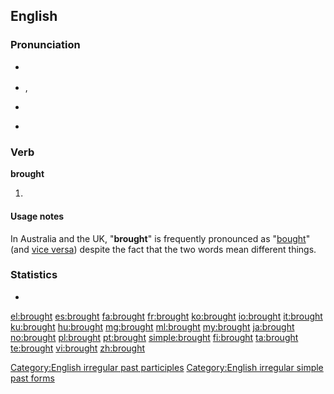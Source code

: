==English==

===Pronunciation===
* {{a|UK}} {{IPA|/ˈbrɔːt/}} {{SAMPA|/'brO:t/}}
* {{a|US}} {{IPA|/ˈbrɒ:t/}} {{SAMPA|/'brQ:t/}}, {{a|cot-caught}} {{IPA|/ˈbrɑt/}} {{SAMPA|/'brAt/}}
* {{audio|en-us-brought.ogg|Audio (US)}}
* {{audio|en-uk-brought.ogg|Audio (UK)}}
*: {{rhymes|ɔːt}}

===Verb===
'''brought'''

# {{past of|[[bring]]}}

====Usage notes====
In Australia and the UK, "'''brought'''" is frequently pronounced as "[[bought]]" (and [[vice versa]]) despite the fact that the two words mean different things.

===Statistics===
* {{rank|however|enough|quite|230|brought|woman|want|home}}

[[Category:English irregular past participles]]
[[Category:English irregular simple past forms]]

[[el:brought]]
[[es:brought]]
[[fa:brought]]
[[fr:brought]]
[[ko:brought]]
[[io:brought]]
[[it:brought]]
[[ku:brought]]
[[hu:brought]]
[[mg:brought]]
[[ml:brought]]
[[my:brought]]
[[ja:brought]]
[[no:brought]]
[[pl:brought]]
[[pt:brought]]
[[simple:brought]]
[[fi:brought]]
[[ta:brought]]
[[te:brought]]
[[vi:brought]]
[[zh:brought]]